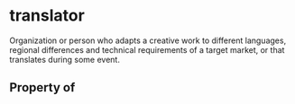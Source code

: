 # translator

Organization or person who adapts a creative work to different languages, regional differences and technical requirements of a target market, or that translates during some event.

## Property of



